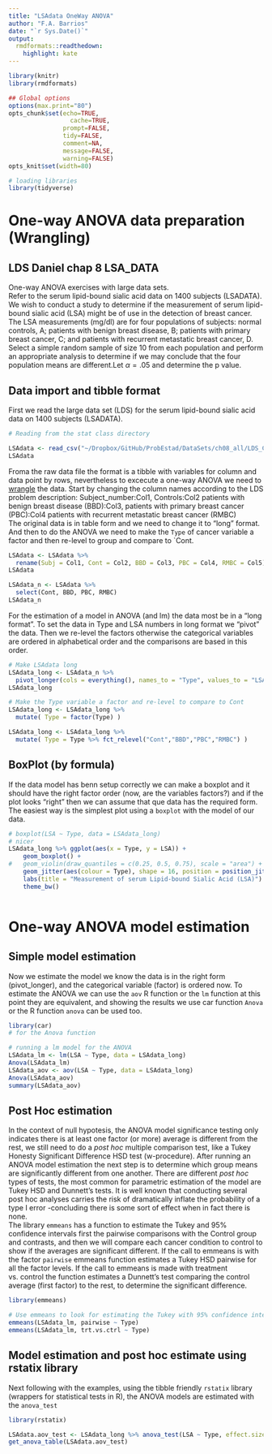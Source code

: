 ```yaml
---
title: "LSAdata OneWay ANOVA"
author: "F.A. Barrios"
date: "`r Sys.Date()`"
output: 
  rmdformats::readthedown:
    highlight: kate
---
```


```r
library(knitr)
library(rmdformats)

## Global options
options(max.print="80")
opts_chunk$set(echo=TRUE,
	             cache=TRUE,
               prompt=FALSE,
               tidy=FALSE,
               comment=NA,
               message=FALSE,
               warning=FALSE)
opts_knit$set(width=80)
```
```r
# loading libraries
library(tidyverse)
```

# One-way ANOVA data preparation (Wrangling)
## LDS Daniel chap 8  LSA_DATA  
One-way ANOVA exercises with large data sets.  
Refer to the serum lipid-bound sialic acid data on 1400 subjects (LSADATA). We wish to conduct a study to determine if the measurement of serum lipid-bound sialic acid (LSA) might be of use in the detection of breast cancer. The LSA measurements (mg/dl) are for four populations of subjects: normal controls, A; patients with benign breast disease, B; patients with primary breast cancer, C; and patients with recurrent metastatic breast cancer, D. Select a simple random sample of size 10 from each population and perform an appropriate analysis to determine if we may conclude that the four population means are different.Let $\alpha = .05$ and determine the p value.  

## Data import and tibble format  
First we read the large data set (LDS) for the serum lipid-bound sialic acid data on 1400 subjects (LSADATA).  

```r
# Reading from the stat class directory

LSAdata <- read_csv("~/Dropbox/GitHub/ProbEstad/DataSets/ch08_all/LDS_C08_LSADATA.csv")
LSAdata
```

Froma the raw data file the format is a tibble with variables for column and data point by rows, nevertheless to excecute a one-way ANOVA we need to [wrangle](https://en.wikipedia.org/wiki/Data_wrangling) the data. Start by changing the column names according to the LDS problem description: Subject_number:Col1, Controls:Col2 patients with benign breast disease (BBD):Col3, patients with primary breast cancer (PBC):Col4 patients with recurrent metastatic breast cancer (RMBC)  
The original data is in table form and we need to change it to "long" format. And then to do the ANOVA we need to make the `Type` of cancer variable a factor and then re-level to group and compare to `Cont. 
```r
LSAdata <- LSAdata %>% 
  rename(Subj = Col1, Cont = Col2, BBD = Col3, PBC = Col4, RMBC = Col5)
LSAdata

LSAdata_n <- LSAdata %>% 
  select(Cont, BBD, PBC, RMBC)
LSAdata_n
```

For the estimation of a model in ANOVA (and lm) the data most be in a "long format". To set the data in Type and LSA numbers in long format we "pivot" the data. Then we re-level the factors otherwise the categorical variables are ordered in alphabetical order and the comparisons are based in this order.  

```r
# Make LSAdata long
LSAdata_long <- LSAdata_n %>%
  pivot_longer(cols = everything(), names_to = "Type", values_to = "LSA")
LSAdata_long

# Make the Type variable a factor and re-level to compare to Cont
LSAdata_long <- LSAdata_long %>% 
  mutate( Type = factor(Type) )

LSAdata_long <- LSAdata_long %>% 
  mutate( Type = Type %>% fct_relevel("Cont","BBD","PBC","RMBC") )
```

## BoxPlot (by formula)

If the data model has benn setup correctly we can make a boxplot and it should have the right factor order (now, are the variables factors?) and if the plot looks "right" then we can assume that que data has the required form.  
The easiest way is the simplest plot using a `boxplot` with the model of our data. 

```r
# boxplot(LSA ~ Type, data = LSAdata_long)
# nicer
LSAdata_long %>% ggplot(aes(x = Type, y = LSA)) +
    geom_boxplot() +
#   geom_violin(draw_quantiles = c(0.25, 0.5, 0.75), scale = "area") +
    geom_jitter(aes(colour = Type), shape = 16, position = position_jitter(seed = 123)) +
    labs(title = "Measurement of serum Lipid-bound Sialic Acid (LSA)") +
    theme_bw()
              
```

# One-way ANOVA model estimation  

## Simple model estimation  
Now we estimate the model we know the data is in the right form (pivot_longer), and the categorical variable (factor) is ordered now. To estimate the ANOVA we can use the `aov` R function or the `lm` function at this point they are equivalent, and showing the results we use car function `Anova` or the R function `anova` can be used too. 

```r
library(car)
# for the Anova function

# running a lm model for the ANOVA
LSAdata_lm <- lm(LSA ~ Type, data = LSAdata_long)
Anova(LSAdata_lm)
LSAdata_aov <- aov(LSA ~ Type, data = LSAdata_long)
Anova(LSAdata_aov)
summary(LSAdata_aov)
```

## Post Hoc estimation  
In the context of null hypotesis, the ANOVA model significance testing only indicates there is at least one factor (or more) average is different from the rest, we still need to do a *post hoc* multiple comparison test, like a Tukey Honesty Significant Difference HSD test (w-procedure). After running an ANOVA model estimation the next step is to determine which group means are significantly different from one another.  There are different *post hoc* types of tests, the most common for parametric estimation of the model are Tukey HSD and Dunnett's tests. It is well known that conducting several post hoc analyses carries the risk of dramatically inflate the probability of a type I error -concluding there is some sort of effect when in fact there is none.      
The library `emmeans` has a function to estimate the Tukey and 95% confidence intervals first the pairwise comparisons with the Control group and contrasts, and then we will compare each cancer condition to control to show if the averages are significant different. If the call to emmeans is with the factor `pairwise` emmeans function estimates a Tukey HSD pairwise for all the factor levels. If the call to emmeans is made with treatment vs. control the function estimates a Dunnett's test comparing the control average (first factor) to the rest, to determine the significant difference.  

```r
library(emmeans)

# Use emmeans to look for estimating the Tukey with 95% confidence intervals and Dunnett's test
emmeans(LSAdata_lm, pairwise ~ Type)
emmeans(LSAdata_lm, trt.vs.ctrl ~ Type)
```

## Model estimation and post hoc estimate using rstatix library  
Next following with the examples, using the tibble friendly `rstatix` library (wrappers for statistical tests in R), the ANOVA models are estimated with the `anova_test`  

```r
library(rstatix)

LSAdata.aov_test <- LSAdata_long %>% anova_test(LSA ~ Type, effect.size = "ges", detailed = TRUE)
get_anova_table(LSAdata.aov_test)
```

